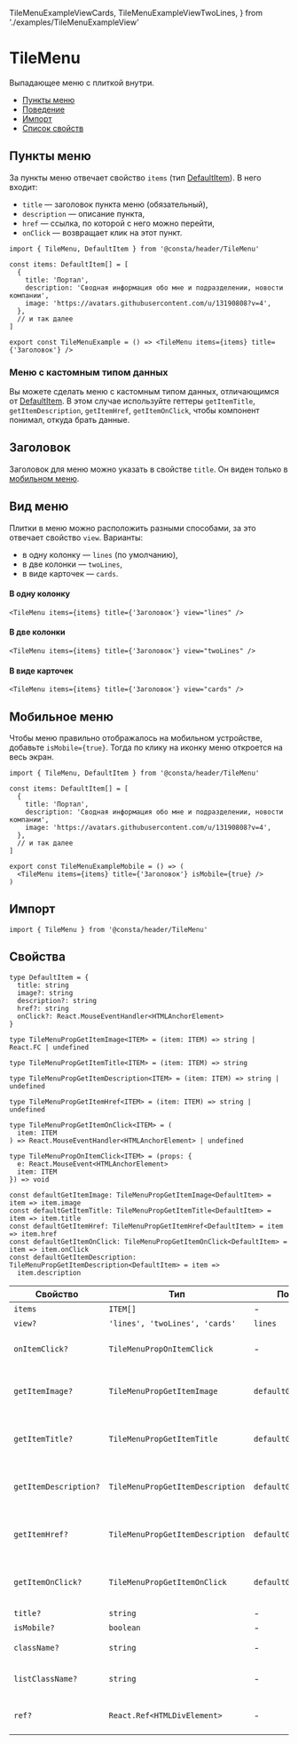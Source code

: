   TileMenuExampleViewCards,
  TileMenuExampleViewTwoLines,
} from './examples/TileMenuExampleView'

# TileMenu

Выпадающее меню с плиткой внутри.

<TileMenuExample />

- [Пункты меню](#пункты-меню)
- [Поведение](#поведение)
- [Импорт](#импорт)
- [Список свойств](#свойства)

## Пункты меню

За пункты меню отвечает свойство `items` (тип [DefaultItem](#свойства)). В него входит:

- `title` — заголовок пункта меню (обязательный),
- `description` — описание пункта,
- `href` — ссылка, по которой с него можно перейти,
- `onClick` — возвращает клик на этот пункт.

```tsx
import { TileMenu, DefaultItem } from '@consta/header/TileMenu'

const items: DefaultItem[] = [
  {
    title: 'Портал',
    description: 'Сводная информация обо мне и подразделении, новости компании',
    image: 'https://avatars.githubusercontent.com/u/13190808?v=4',
  },
  // и так далее
]

export const TileMenuExample = () => <TileMenu items={items} title={'Заголовок'} />
```

<TileMenuExample />

### Меню с кастомным типом данных

Вы можете сделать меню с кастомным типом данных, отличающимся от [DefaultItem](#свойства).
В этом случае используйте геттеры
`getItemTitle`, `getItemDescription`, `getItemHref`, `getItemOnClick`,
чтобы компонент понимал, откуда брать данные.

## Заголовок

Заголовок для меню можно указать в свойстве `title`. Он виден только в [мобильном меню](#мобильное-меню).

## Вид меню

Плитки в меню можно расположить разными способами, за это отвечает свойство `view`. Варианты:

- в одну колонку — `lines` (по умолчанию),
- в две колонки — `twoLines`,
- в виде карточек — `cards`.

#### В одну колонку

```tsx
<TileMenu items={items} title={'Заголовок'} view="lines" />
```

<TileMenuExample />

#### В две колонки

```tsx
<TileMenu items={items} title={'Заголовок'} view="twoLines" />
```

<TileMenuExampleViewTwoLines />

#### В виде карточек

```tsx
<TileMenu items={items} title={'Заголовок'} view="cards" />
```

<TileMenuExampleViewCards />

## Мобильное меню

Чтобы меню правильно отображалось на мобильном устройстве, добавьте `isMobile={true}`. Тогда по клику на иконку меню откроется на весь экран.

```tsx
import { TileMenu, DefaultItem } from '@consta/header/TileMenu'

const items: DefaultItem[] = [
  {
    title: 'Портал',
    description: 'Сводная информация обо мне и подразделении, новости компании',
    image: 'https://avatars.githubusercontent.com/u/13190808?v=4',
  },
  // и так далее
]

export const TileMenuExampleMobile = () => (
  <TileMenu items={items} title={'Заголовок'} isMobile={true} />
)
```

<TileMenuExampleMobile />

## Импорт

```tsx
import { TileMenu } from '@consta/header/TileMenu'
```

## Свойства

```tsx
type DefaultItem = {
  title: string
  image?: string
  description?: string
  href?: string
  onClick?: React.MouseEventHandler<HTMLAnchorElement>
}

type TileMenuPropGetItemImage<ITEM> = (item: ITEM) => string | React.FC | undefined

type TileMenuPropGetItemTitle<ITEM> = (item: ITEM) => string

type TileMenuPropGetItemDescription<ITEM> = (item: ITEM) => string | undefined

type TileMenuPropGetItemHref<ITEM> = (item: ITEM) => string | undefined

type TileMenuPropGetItemOnClick<ITEM> = (
  item: ITEM
) => React.MouseEventHandler<HTMLAnchorElement> | undefined

type TileMenuPropOnItemClick<ITEM> = (props: {
  e: React.MouseEvent<HTMLAnchorElement>
  item: ITEM
}) => void

const defaultGetItemImage: TileMenuPropGetItemImage<DefaultItem> = item => item.image
const defaultGetItemTitle: TileMenuPropGetItemTitle<DefaultItem> = item => item.title
const defaultGetItemHref: TileMenuPropGetItemHref<DefaultItem> = item => item.href
const defaultGetItemOnClick: TileMenuPropGetItemOnClick<DefaultItem> = item => item.onClick
const defaultGetItemDescription: TileMenuPropGetItemDescription<DefaultItem> = item =>
  item.description
```

| Свойство              | Тип                              | По умолчанию                | Описание                                          |
| --------------------- | -------------------------------- | --------------------------- | ------------------------------------------------- |
| `items`               | `ITEM[]`                         | -                           | Элементы меню                                     |
| `view?`               | `'lines', 'twoLines', 'cards'`   | `lines`                     | Вид                                               |
| `onItemClick?`        | `TileMenuPropOnItemClick`        | -                           | Событие клика на элемент списка                   |
| `getItemImage?`       | `TileMenuPropGetItemImage`       | `defaultGetItemImage`       | Функция для определения изображения элемента      |
| `getItemTitle?`       | `TileMenuPropGetItemTitle`       | `defaultGetItemTitle`       | Функция для определения названия элемента         |
| `getItemDescription?` | `TileMenuPropGetItemDescription` | `defaultGetItemDescription` | Функция для определения описания элемента         |
| `getItemHref?`        | `TileMenuPropGetItemDescription` | `defaultGetItemHref`        | Функция для определения ссылки элемента           |
| `getItemOnClick?`     | `TileMenuPropGetItemOnClick`     | `defaultGetItemOnClick`     | Функция для определения события клика по элементу |
| `title?`              | `string`                         | -                           | Заголовок меню                                    |
| `isMobile?`           | `boolean`                        | -                           | Мобильный вид                                     |
| `className?`          | `string`                         | -                           | Дополнительный CSS-класс                          |
| `listClassName?`      | `string`                         | -                           | Дополнительный CSS-класс списка                   |
| `ref?`                | `React.Ref<HTMLDivElement>`      | -                           | Ссылка на корневой DOM-элемент                    |
